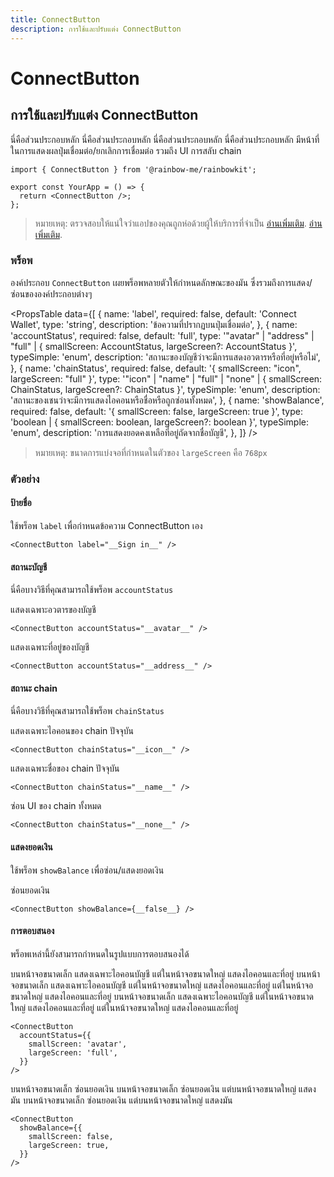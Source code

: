 ```yaml
---
title: ConnectButton
description: การใช้และปรับแต่ง ConnectButton
---
```


# ConnectButton

## การใช้และปรับแต่ง ConnectButton

นี่คือส่วนประกอบหลัก นี่คือส่วนประกอบหลัก นี่คือส่วนประกอบหลัก นี่คือส่วนประกอบหลัก มีหน้าที่ในการแสดงผลปุ่มเชื่อมต่อ/ยกเลิกการเชื่อมต่อ รวมถึง UI การสลับ chain

```tsx
import { ConnectButton } from '@rainbow-me/rainbowkit';

export const YourApp = () => {
  return <ConnectButton />;
};
```

> หมายเหตุ: ตรวจสอบให้แน่ใจว่าแอปของคุณถูกห่อด้วยผู้ให้บริการที่จำเป็น [อ่านเพิ่มเติม](/docs/installation#wrap-providers). [อ่านเพิ่มเติม](/docs/installation#wrap-providers).

### พร็อพ

องค์ประกอบ `ConnectButton` เผยพร็อพหลายตัวให้กำหนดลักษณะของมัน ซึ่งรวมถึงการแสดง/ซ่อนขององค์ประกอบต่างๆ

<PropsTable
  data={[
    {
      name: 'label',
      required: false,
      default: 'Connect Wallet',
      type: 'string',
      description: 'ข้อความที่ปรากฏบนปุ่มเชื่อมต่อ',
    },
    {
      name: 'accountStatus',
      required: false,
      default: 'full',
      type: '"avatar" | "address" | "full" | { smallScreen: AccountStatus, largeScreen?: AccountStatus }',
      typeSimple: 'enum',
      description:
        'สถานะของบัญชีว่าจะมีการแสดงอวตารหรือที่อยู่หรือไม่',
    },
    {
      name: 'chainStatus',
      required: false,
      default: '{ smallScreen: "icon", largeScreen: "full" }',
      type: '"icon" | "name" | "full" | "none" | { smallScreen: ChainStatus, largeScreen?: ChainStatus }',
      typeSimple: 'enum',
      description:
        'สถานะของเชนว่าจะมีการแสดงไอคอนหรือชื่อหรือถูกซ่อนทั้งหมด',
    },
    {
      name: 'showBalance',
      required: false,
      default: '{ smallScreen: false, largeScreen: true }',
      type: 'boolean | { smallScreen: boolean, largeScreen?: boolean }',
      typeSimple: 'enum',
      description:
        'การแสดงยอดคงเหลือที่อยู่ถัดจากชื่อบัญชี',
    },
  ]}
/>

> หมายเหตุ: ขนาดการแบ่งจอที่กำหนดในตัวของ `largeScreen` คือ `768px`

### ตัวอย่าง

#### ป้ายชื่อ

ใช้พร็อพ `label` เพื่อกำหนดข้อความ ConnectButton เอง

```tsx
<ConnectButton label="__Sign in__" />
```

#### สถานะบัญชี

นี่คือบางวิธีที่คุณสามารถใช้พร็อพ `accountStatus`

แสดงเฉพาะอวตารของบัญชี

```tsx
<ConnectButton accountStatus="__avatar__" />
```

แสดงเฉพาะที่อยู่ของบัญชี

```tsx
<ConnectButton accountStatus="__address__" />
```

#### สถานะ chain

นี่คือบางวิธีที่คุณสามารถใช้พร็อพ `chainStatus`

แสดงเฉพาะไอคอนของ chain ปัจจุบัน

```tsx
<ConnectButton chainStatus="__icon__" />
```

แสดงเฉพาะชื่อของ chain ปัจจุบัน

```tsx
<ConnectButton chainStatus="__name__" />
```

ซ่อน UI ของ chain ทั้งหมด

```tsx
<ConnectButton chainStatus="__none__" />
```

#### แสดงยอดเงิน

ใช้พร็อพ `showBalance` เพื่อซ่อน/แสดงยอดเงิน

ซ่อนยอดเงิน

```tsx
<ConnectButton showBalance={__false__} />
```

#### การตอบสนอง

พร็อพเหล่านี้ยังสามารถกำหนดในรูปแบบการตอบสนองได้

บนหน้าจอขนาดเล็ก แสดงเฉพาะไอคอนบัญชี แต่ในหน้าจอขนาดใหญ่ แสดงไอคอนและที่อยู่ บนหน้าจอขนาดเล็ก แสดงเฉพาะไอคอนบัญชี แต่ในหน้าจอขนาดใหญ่ แสดงไอคอนและที่อยู่ แต่ในหน้าจอขนาดใหญ่ แสดงไอคอนและที่อยู่ บนหน้าจอขนาดเล็ก แสดงเฉพาะไอคอนบัญชี แต่ในหน้าจอขนาดใหญ่ แสดงไอคอนและที่อยู่ แต่ในหน้าจอขนาดใหญ่ แสดงไอคอนและที่อยู่

```tsx
<ConnectButton
  accountStatus={{
    smallScreen: 'avatar',
    largeScreen: 'full',
  }}
/>
```

บนหน้าจอขนาดเล็ก ซ่อนยอดเงิน บนหน้าจอขนาดเล็ก ซ่อนยอดเงิน แต่บนหน้าจอขนาดใหญ่ แสดงมัน บนหน้าจอขนาดเล็ก ซ่อนยอดเงิน แต่บนหน้าจอขนาดใหญ่ แสดงมัน

```tsx
<ConnectButton
  showBalance={{
    smallScreen: false,
    largeScreen: true,
  }}
/>
```
